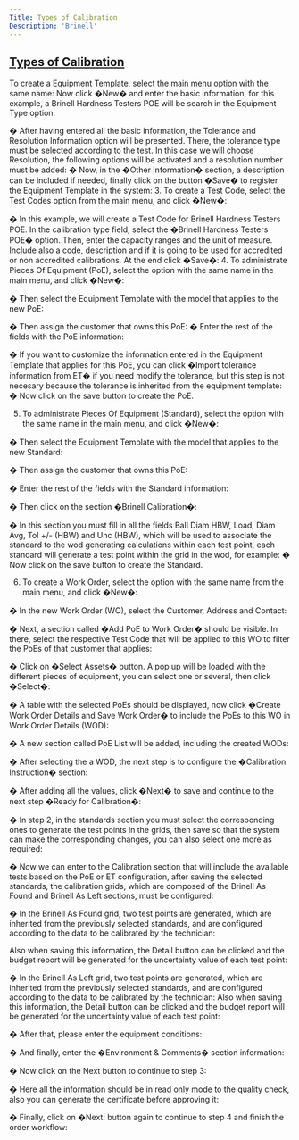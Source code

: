 ```yaml
---
Title: Types of Calibration
Description: 'Brinell'
---
```

## <a href="Types-of-calibration.mdx">Types of Calibration</a> 


 To create a Equipment Template, select the main menu option with the same name:
Now click �New� and enter the basic information, for this example, a  Brinell 
Hardness Testers POE will be search in the Equipment Type option: 
 
� After  having  entered  all  the  basic  information,  the  Tolerance  and  Resolution 
Information option will be presented. There, the tolerance type must be selected 
according to the test. In this case we will choose Resolution, the following options 
will be activated and a resolution number must be added:
� Now, in the �Other Information� section, a description can be included if needed, 
finally click on the button �Save� to register the Equipment Template in the system:
3. To create a Test Code, select the Test Codes option from the main menu, and click 
�New�:
 
 
� In this example, we will create a Test Code for Brinell Hardness Testers POE. In the 
calibration type field, select the �Brinell Hardness Testers POE� option. Then, enter 
the  capacity ranges and the  unit of measure. Include  also a code,  description 
and if it is going to be used for accredited or non accredited calibrations. At the 
end click �Save�:
4. To administrate Pieces Of Equipment (PoE), select the option with the same name in 
the main menu, and click �New�:
 
� Then select the Equipment Template with the model that applies to the new PoE:
 
� Then assign the customer that owns this PoE: 
� Enter the rest of the fields with the PoE information:
 
� If you want to customize the information entered in the Equipment Template that 
applies for this PoE, you can click �Import tolerance information from ET� if you need 
modify the tolerance, but this step is not necesary because the tolerance is inherited 
from the equipment template:
� Now click on the save button to create the PoE. 
 
5. To administrate Pieces Of Equipment (Standard), select the option with the same 
name in the main menu, and click �New�:
 
� Then  select  the  Equipment  Template  with  the  model  that  applies  to  the  new 
Standard: 

� Then assign the customer that owns this PoE: 
 
� Enter the rest of the fields with the Standard information: 

� Then click on the section �Brinell Calibration�:
 
� In this section you must fill in all the fields Ball Diam HBW, Load, Diam Avg, Tol +/-
(HBW) and Unc (HBW), which will be used to associate the standard to the wod 
generating calculations within each test point, each standard will generate a test 
point within the grid in the wod, for example:
� Now click on the save button to create the Standard. 
 
6. To create a Work Order, select the option with the same name from the main menu, 
and click �New�:
 
� In the new Work Order (WO), select the Customer, Address and Contact: 

� Next, a section called �Add PoE to Work Order� should be visible. In there, select the 
respective Test Code that will be applied to this WO to filter the PoEs of that 
customer that applies:
 
� Click on �Select Assets� button. A pop up will be loaded with the different pieces of 
equipment, you can select one or several, then click �Select�: 
 

� A table with the selected PoEs should be displayed, now click �Create Work Order 
Details and Save Work Order� to include the PoEs to this WO in Work Order Details 
(WOD):
 
� A new section called PoE List will be added, including the created WODs: 

� After selecting the a WOD, the next step is to configure the �Calibration Instruction� 
section:
 
� After adding all the values, click �Next� to save and continue to the next step �Ready 
for Calibration�: 

� In step 2, in the standards section you must select the corresponding ones to 
generate the test points in the grids, then save so that the system can make the 
corresponding changes, you can also select one more as required:

 
 
� Now we can enter to the Calibration section that will include the available tests 
based on the PoE or ET configuration, after saving the selected standards, the 
calibration grids, which are composed of the Brinell As Found and Brinell As Left 
sections, must be configured: 

 
� In the Brinell As Found grid, two test points are generated, which are inherited from 
the previously selected standards, and are configured according to the data to be 
calibrated by the technician:
 
Also when saving this information, the Detail button can be clicked and the budget 
report will be generated for the uncertainty value of each test point:

� In the Brinell As Left grid, two test points are generated, which are inherited from 
the previously selected standards, and are configured according to the data to be 
calibrated by the technician:
Also when saving this information, the Detail button can be clicked and the budget 
report will be generated for the uncertainty value of each test point: 
 
� After that, please enter the equipment conditions: 

� And finally, enter the �Environment & Comments� section information:
 
� Now click on the Next button to continue to step 3: 

� Here all the information should be in read only mode to the quality check, also you 
can generate the certificate before approving it: 

� Finally, click on �Next: button again to continue to step 4 and finish the order 
workflow:

 